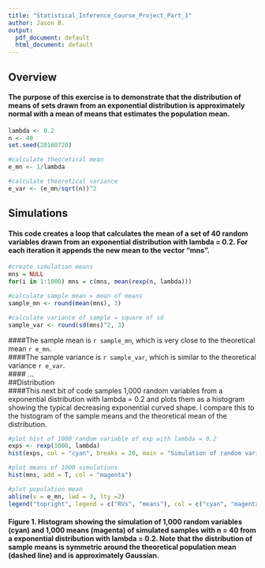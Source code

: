 ```yaml
---
title: "Statistical_Inference_Course_Project_Part_1"
author: Jason B.
output:
  pdf_document: default
  html_document: default
---
```

  
## Overview  
#### The purpose of this exercise is to demonstrate that the distribution of means of sets drawn from an exponential distribution is approximately normal with a mean of means that estimates the population mean. 

```r
lambda <- 0.2
n <- 40
set.seed(20180720)

#calculate theoretical mean
e_mn <- 1/lambda

#calculate theoretical variance
e_var <- (e_mn/sqrt(n))^2
```

## Simulations  
#### This code creates a loop that calculates the mean of a set of 40 random variables drawn from an exponential distribution with lambda = 0.2. For each iteration it appends the new mean to the vector "mns".  
  
```r
#create simulation means 
mns = NULL
for(i in 1:1000) mns = c(mns, mean(rexp(n, lambda)))

#calculate sample mean = mean of means
sample_mn <- round(mean(mns), 3)

#calculate variance of sample = square of sd
sample_var <- round(sd(mns)^2, 3)
```
    
####The sample mean is `r sample_mn`, which is very close to the theoretical mean `r e_mn`.  
####The sample variance is `r sample_var`, which is similar to the theoretical variance `r e_var`.  
####  ...  
##Distribution  
####This next bit of code samples 1,000 random variables from a exponential distribution with lambda = 0.2 and plots them as a histogram showing the typical decreasing exponential curved shape. I compare this to the histogram of the sample means and the theoretical mean of the distribution.   
  
```r
#plot hist of 1000 random variable of exp with lambda = 0.2
exps <- rexp(1000, lambda)
hist(exps, col = "cyan", breaks = 20, main = "Simulation of random variables and sample means \n for an exponential distribution with lambda = 0.2", xlab="X")

#plot means of 1000 simulations
hist(mns, add = T, col = "magenta")

#plot population mean 
abline(v = e_mn, lwd = 3, lty =2)
legend("topright", legend = c("RVs", "means"), col = c("cyan", "magenta"), pch = 15)

```
    
#### **Figure 1.** Histogram showing the simulation of 1,000 random variables (cyan) and 1,000 means (magenta) of simulated samples with n = 40 from a exponential distribution with lambda = 0.2. Note that the distribution of sample means is symmetric around the theoretical population mean (dashed line) and is approximately Gaussian.